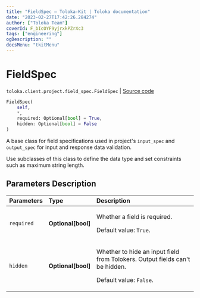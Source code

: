 ```yaml
---
title: "FieldSpec — Toloka-Kit | Toloka documentation"
date: "2023-02-27T17:42:26.284274"
author: ["Toloka Team"]
coverId: F_bIcOYF9yjrxkPZrXc3
tags: ["engineering"]
ogDescription: ""
docsMenu: "tkitMenu"
---
```


# FieldSpec
`toloka.client.project.field_spec.FieldSpec` | [Source code](https://github.com/Toloka/toloka-kit/blob/v1.1.4/src/client/project/field_spec.py#L48)

```python
FieldSpec(
    self,
    *,
    required: Optional[bool] = True,
    hidden: Optional[bool] = False
)
```

A base class for field specifications used in project's `input_spec` and `output_spec` for input and response data validation.

Use subclasses of this class to define the data type and set constraints such as maximum string length.

## Parameters Description

| Parameters | Type | Description |
| :----------| :----| :-----------|
`required`|**Optional\[bool\]**|<p>Whether a field is required. </p><p>Default value: `True`.</p>
`hidden`|**Optional\[bool\]**|<p>Whether to hide an input field from Tolokers. Output fields can&#x27;t be hidden. </p><p>Default value: `False`.</p>